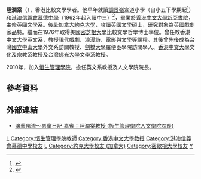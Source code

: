 {{Blpsources|time=2020-04-25T23:28:45+00:00}}
{{Infobox_Person
| name = 陸潤棠 <small>教授</small>
| period = 2010年至今
| occupation = [[恒生管理學院|恒生管理學院]]人文學院院長
| past = [[香港中文大學|香港中文大學]]英文系及文化及宗教系教授<br>[[國立中山大學|國立中山大學]]外文系訪問教授<br>[[劍橋大學|劍橋大學]]羅便臣學院訪問學人
| educate = [[香港中文大學|香港中文大學]]英國文學文學士<br>[[約克大學|約克大學]]文學碩士<br>[[密芝根大學|密芝根大學]][[哲學博士|哲學博士]]
| alma_mater = 宣道小學<br>[[港澳信義會慕德中學|港澳信義會慕德中學]]
}}

'''陸潤棠'''（{{lang-en|Thomas Luk Yun Tong}}），香港比較文學學者。他早年就讀[[調景嶺|調景嶺]]宣道小學（自小五下學期起<ref>{{cite web |url=http://feicollect.blogspot.com/2013/10/blog-post_2040.html |title=調景嶺上月彎彎 |date=2009-11-13 |website= |language= |publisher=聯合報 |access-date=2022-01-25 |quote=}}</ref>）和[[港澳信義會慕德中學|港澳信義會慕德中學]]（1962年起入讀中三）<ref>{{cite web |url=http://news.takungpao.com/paper/q/2014/0914/2729652.html |title=調景嶺故事：記憶到想像/陸潤棠 |date=2014-09-14 |website= |language= |publisher=大公網 |access-date=2022-01-25 |quote=}}</ref>，畢業於[[香港中文大學|香港中文大學]][[新亞書院|新亞書院]]，主修英國文學系。後赴加拿大[[約克大學|約克大學]]，攻讀英國文學碩士，研究對象為英國戲劇家品特。繼而在1976年取得美國[[密芝根大學|密芝根大學]]比較文學哲學博士學位。曾任教香港中文大學英文系，教授現代戲劇、浪漫詩、電影與文學等課程。其後曾先後成為台灣[[國立中山大學|國立中山大學]]外文系訪問教授、[[劍橋大學|劍橋大學]]羅便臣學院訪問學人、[[香港中文大學|香港中文大學]]文化及宗教系教授及台灣[[佛光大學|佛光大學]]文學系教授。

2010年，加入[[恒生管理學院|恒生管理學院]]，擔任英文系教授及人文學院院長。

==參考資料==
{{reflist}}

==外部連結==
* [http://programme.rthk.org.hk/channel/radio/programme.php?name=radio2/Artscritique&d=2012-01-28&p=3203&e=166369&m=episode 演藝風流～惡童日記 嘉賓：陸潤棠教授 (恆生管理學院人文學院院長) ]
{{HK-bio-stub}}

[[Category:佛光大學教授|L]]
[[Category:恒生管理學院教師|Category:恒生管理學院教師]]
[[Category:香港中文大學教授|Category:香港中文大學教授]]
[[Category:港澳信義會慕德中學校友|Category:港澳信義會慕德中學校友]]
[[Category:香港中文大學校友|L]]
[[Category:約克大學校友_(加拿大)|Category:約克大學校友 (加拿大)]]
[[Category:密歇根大學校友|Category:密歇根大學校友]]
[[Category:陸姓|Y]]